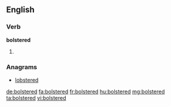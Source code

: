 ==English==

===Verb===
'''bolstered'''

# {{en-past of|bolster}}

===Anagrams===
* [[lobstered#English|lobstered]]

[[de:bolstered]]
[[fa:bolstered]]
[[fr:bolstered]]
[[hu:bolstered]]
[[mg:bolstered]]
[[ta:bolstered]]
[[vi:bolstered]]